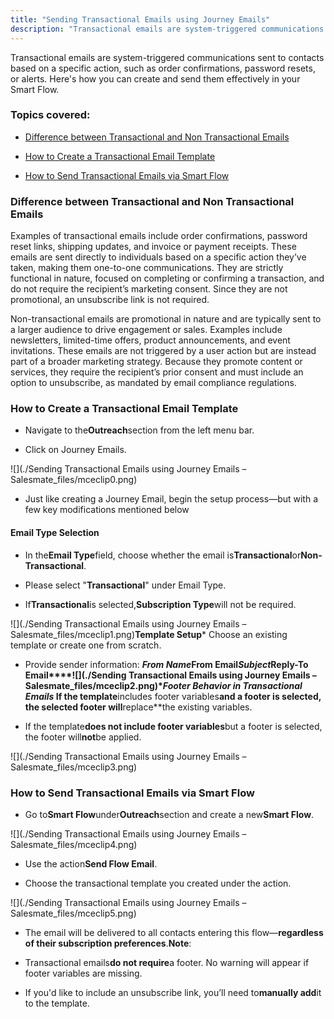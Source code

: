 ```yaml
---
title: "Sending Transactional Emails using Journey Emails"
description: "Transactional emails are system-triggered communications sent to contacts based on a specific action, such as order confirmations, password resets, or..."
---
```


Transactional emails are system-triggered communications sent to contacts based on a specific action, such as order confirmations, password resets, or alerts. Here's how you can create and send them effectively in your Smart Flow.


### Topics covered:


*   [Difference between Transactional and Non Transactional Emails](https://support.salesmate.io/hc/en-us/articles/48071913159449-Sending-Transactional-Emails-using-Journey-Emails#h_01K06XE95E30JM87QZQAX3X7GY)

*   [How to Create a Transactional Email Template](https://support.salesmate.io/hc/en-us/articles/48071913159449-Sending-Transactional-Emails-using-Journey-Emails#h_01JZBBB1WT1X8M4KEJ0KA5PMZ2)

*   [How to Send Transactional Emails via Smart Flow](https://support.salesmate.io/hc/en-us/articles/48071913159449-Sending-Transactional-Emails-using-Journey-Emails#h_01JZBBB1WTW5T66YG27MSGWGH3)


### Difference between Transactional and Non Transactional Emails

Examples of transactional emails include order confirmations, password reset links, shipping updates, and invoice or payment receipts. These emails are sent directly to individuals based on a specific action they’ve taken, making them one-to-one communications. They are strictly functional in nature, focused on completing or confirming a transaction, and do not require the recipient’s marketing consent. Since they are not promotional, an unsubscribe link is not required.

Non-transactional emails are promotional in nature and are typically sent to a larger audience to drive engagement or sales. Examples include newsletters, limited-time offers, product announcements, and event invitations. These emails are not triggered by a user action but are instead part of a broader marketing strategy. Because they promote content or services, they require the recipient’s prior consent and must include an option to unsubscribe, as mandated by email compliance regulations.


### How to Create a Transactional Email Template


*   Navigate to the**Outreach**section from the left menu bar.

*   Click on Journey Emails.

![](./Sending Transactional Emails using Journey Emails – Salesmate_files/mceclip0.png)


*   Just like creating a Journey Email, begin the setup process—but with a few key modifications mentioned below


#### Email Type Selection


*   In the**Email Type**field, choose whether the email is**Transactional**or**Non-Transactional**.

*   Please select "**Transactional**" under Email Type.

*   If**Transactional**is selected,**Subscription Type**will not be required.

![](./Sending Transactional Emails using Journey Emails – Salesmate_files/mceclip1.png)**Template Setup***   Choose an existing template or create one from scratch.

*   Provide sender information:
    ***From Name*****From Email*****Subject*****Reply-To Email****![](./Sending Transactional Emails using Journey Emails – Salesmate_files/mceclip2.png)****Footer Behavior in Transactional Emails***   If the template**includes footer variables**and a footer is selected, the selected footer will**replace**the existing variables.

*   If the template**does not include footer variables**but a footer is selected, the footer will**not**be applied.

![](./Sending Transactional Emails using Journey Emails – Salesmate_files/mceclip3.png)


### How to Send Transactional Emails via Smart Flow


*   Go to**Smart Flow**under**Outreach**section and create a new**Smart Flow**.

![](./Sending Transactional Emails using Journey Emails – Salesmate_files/mceclip4.png)


*   Use the action**Send Flow Email**.

*   Choose the transactional template you created under the action.

![](./Sending Transactional Emails using Journey Emails – Salesmate_files/mceclip5.png)


*   The email will be delivered to all contacts entering this flow—**regardless of their subscription preferences**.**Note**:


*   Transactional emails**do not require**a footer. No warning will appear if footer variables are missing.

*   If you'd like to include an unsubscribe link, you’ll need to**manually add**it to the template.
